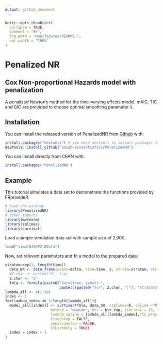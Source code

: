 ---
output: github_document
---

<!-- README.md is generated from README.Rmd. Please edit that file -->

```{r, include = FALSE}
knitr::opts_chunk$set(
  collapse = TRUE,
  comment = "#>",
  fig.path = "man/figures/README-",
  out.width = "100%"
)
```

# Penalized NR
## Cox Non-proportional Hazards model with penalization
<!-- badges: start -->
<!-- badges: end -->

A penalized Newton's method for the time-varying effects model. mAIC, TIC and GIC are provided to choose optimal smoothing parameter $\lambda$.

## Installation

You can install the released version of PenalizedNR from [Github](https://github.com/umich-biostatistics/PenalizedNR) with:

``` r
install.packages("devtools") # you need devtools to install packages from Github
devtools::install_github("umich-biostatistics/PenalizedNR")
```

You can install directly from CRAN with:

``` r
install.packages("PenalizedNR")
```

## Example

This tutorial simulates a data set to demonstrate the functions provided by FRprovideR.

```{r example, eval=FALSE}
# load the package
library(PenalizedNR)
# other imports
library(mvtnorm)
library(splines)
library(survival)
```

Load a simple simulation data set with sample size of 2,000.

```{r example.simuate.data, eval=FALSE}
load("simulN2kOP2.RData")
```

<!-- This data is also available in the included data sets that come with the package.
To use the included data, run:

```{r, eval=FALSE}
          # raw data
          # processed data
``` -->

Now, set relevant parameters and fit a model to the prepared data:

```{r example.fit, eval=FALSE}
stratum=rep(1, length(time))
  data_NR <- data.frame(event=delta, time=time, z, strata=stratum, stringsAsFactors=F)
  #Z.char <- paste0("X", 1:p)
  Z.char <- "z"
  fmla <- formula(paste0("Surv(time, event)~",
                         paste(c(paste0("tv(", Z.char, ")"), "strata(strata)"), collapse="+")))
lambda_all <- c(1:30)
index <- 1
for(lambda_index in 1:length(lambda_all)){
  model_all[[index]] <- surtiver(fmla, data_NR, nsplines=K, spline ="P-spline", ties="none", tau=0.5, stop="ratch",
                     method = "Newton", btr = btr_tmp, iter.max = 15, threads = 4, parallel = TRUE,
                     lambda_spline = lambda_all[lambda_index],TIC_prox = FALSE, ord = 4, degree = 3, 
                     fixedstep = FALSE,
                     penalizestop = FALSE,
                     ICLastOnly = TRUE)
  index = index + 1
}
```


